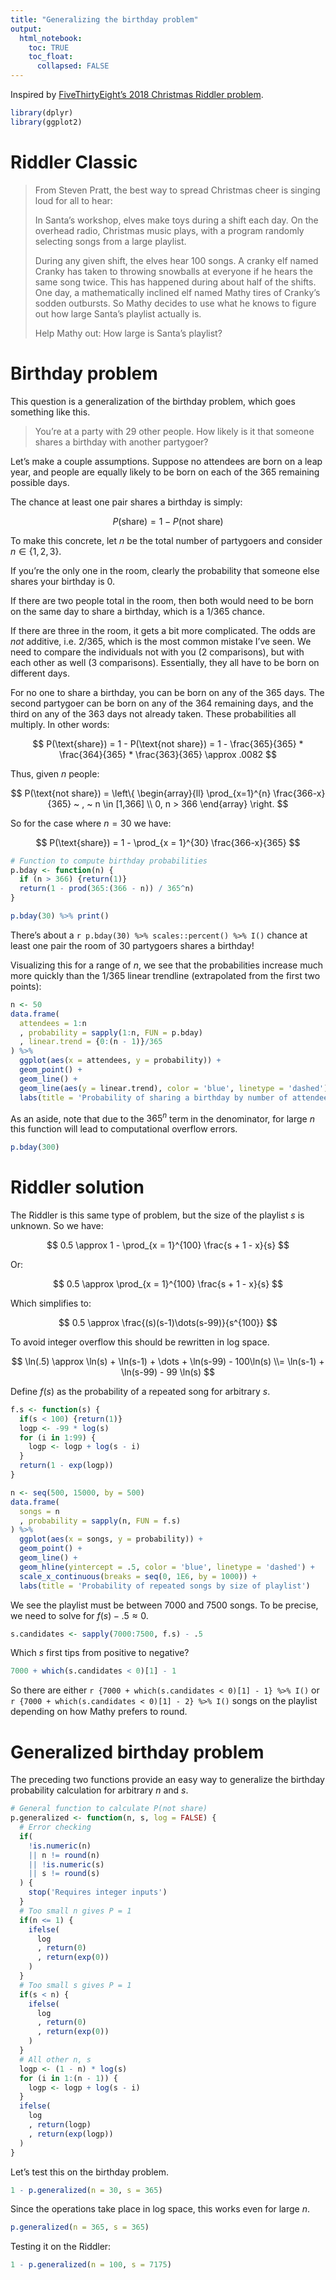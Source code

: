 ```yaml
---
title: "Generalizing the birthday problem"
output:
  html_notebook:
    toc: TRUE
    toc_float:
      collapsed: FALSE
---
```


Inspired by [FiveThirtyEight's 2018 Christmas Riddler problem](https://fivethirtyeight.com/features/santa-needs-some-help-with-math/).

```r
library(dplyr)
library(ggplot2)
```

# Riddler Classic

> From Steven Pratt, the best way to spread Christmas cheer is singing loud for all to hear:
>
> In Santa’s workshop, elves make toys during a shift each day. On the overhead radio, Christmas music plays, with a program randomly selecting songs from a large playlist.
>
> During any given shift, the elves hear 100 songs. A cranky elf named Cranky has taken to throwing snowballs at everyone if he hears the same song twice. This has happened during about half of the shifts. One day, a mathematically inclined elf named Mathy tires of Cranky’s sodden outbursts. So Mathy decides to use what he knows to figure out how large Santa’s playlist actually is.
>
> Help Mathy out: How large is Santa’s playlist?

# Birthday problem

This question is a generalization of the birthday problem, which goes something like this.

> You're at a party with 29 other people. How likely is it that someone shares a birthday with another partygoer?

Let's make a couple assumptions. Suppose no attendees are born on a leap year, and people are equally likely to be born on each of the 365 remaining possible days. 

The chance at least one pair shares a birthday is simply:

$$ P(\text{share}) = 1 - P(\text{not share}) $$

To make this concrete, let $n$ be the total number of partygoers and consider $n \in \{1, 2, 3\}$.

If you're the only one in the room, clearly the probability that someone else shares your birthday is 0.

If there are two people total in the room, then both would need to be born on the same day to share a birthday, which is a $1/365$ chance.

If there are three in the room, it gets a bit more complicated. The odds are *not* additive, i.e. $2/365$, which is the most common mistake I've seen. We need to compare the individuals not with you (2 comparisons), but with each other as well (3 comparisons). Essentially, they all have to be born on different days.

For no one to share a birthday, you can be born on any of the 365 days. The second partygoer can be born on any of the 364 remaining days, and the third on any of the 363 days not already taken. These probabilities all multiply. In other words:

$$ P(\text{share}) = 1 - P(\text{not share}) = 1 - \frac{365}{365} * \frac{364}{365} * \frac{363}{365} \approx .0082 $$

Thus, given $n$ people:

$$ P(\text{not share}) = \left\{ 
  \begin{array}{ll}
    \prod_{x=1}^{n} \frac{366-x}{365} ~ , ~ n \in [1,366]
    \\ 0, n > 366
  \end{array}
\right. $$

So for the case where $n = 30$ we have:

$$ P(\text{share}) = 1 - \prod_{x = 1}^{30} \frac{366-x}{365} $$

```r
# Function to compute birthday probabilities
p.bday <- function(n) {
  if (n > 366) {return(1)}
  return(1 - prod(365:(366 - n)) / 365^n)
}
```
```r
p.bday(30) %>% print()
```

There's about a `r p.bday(30) %>% scales::percent() %>% I()` chance at least one pair the room of 30 partygoers shares a birthday!

Visualizing this for a range of $n$, we see that the probabilities increase much more quickly than the 1/365 linear trendline (extrapolated from the first two points):

```r
n <- 50
data.frame(
  attendees = 1:n
  , probability = sapply(1:n, FUN = p.bday)
  , linear.trend = {0:(n - 1)}/365
) %>%
  ggplot(aes(x = attendees, y = probability)) +
  geom_point() +
  geom_line() +
  geom_line(aes(y = linear.trend), color = 'blue', linetype = 'dashed') +
  labs(title = 'Probability of sharing a birthday by number of attendees')
```

As an aside, note that due to the $365^n$ term in the denominator, for large $n$ this function will lead to computational overflow errors.

```r
p.bday(300)
```

# Riddler solution

The Riddler is this same type of problem, but the size of the playlist $s$ is unknown. So we have:

$$ 0.5 \approx 1 - \prod_{x = 1}^{100} \frac{s + 1 - x}{s} $$

Or:

$$ 0.5 \approx \prod_{x = 1}^{100} \frac{s + 1 - x}{s} $$

Which simplifies to:

$$ 0.5 \approx \frac{(s)(s-1)\dots(s-99)}{s^{100}} $$

To avoid integer overflow this should be rewritten in log space.

$$ \ln(.5) \approx \ln(s) + \ln(s-1) + \dots + \ln(s-99) - 100\ln(s) \\= \ln(s-1) + \ln(s-99) - 99 \ln(s) $$

Define $f(s)$ as the probability of a repeated song for arbitrary $s$.

```r
f.s <- function(s) {
  if(s < 100) {return(1)}
  logp <- -99 * log(s)
  for (i in 1:99) {
    logp <- logp + log(s - i)
  }
  return(1 - exp(logp))
}
```
```r
n <- seq(500, 15000, by = 500)
data.frame(
  songs = n
  , probability = sapply(n, FUN = f.s)
) %>%
  ggplot(aes(x = songs, y = probability)) +
  geom_point() +
  geom_line() +
  geom_hline(yintercept = .5, color = 'blue', linetype = 'dashed') +
  scale_x_continuous(breaks = seq(0, 1E6, by = 1000)) +
  labs(title = 'Probability of repeated songs by size of playlist')
```

We see the playlist must be between 7000 and 7500 songs. To be precise, we need to solve for $f(s) - .5 \approx 0$.

```r
s.candidates <- sapply(7000:7500, f.s) - .5
```

Which $s$ first tips from positive to negative?

```r
7000 + which(s.candidates < 0)[1] - 1
```

So there are either `r {7000 + which(s.candidates < 0)[1] - 1} %>% I()` or `r {7000 + which(s.candidates < 0)[1] - 2} %>% I()` songs on the playlist depending on how Mathy prefers to round.

# Generalized birthday problem

The preceding two functions provide an easy way to generalize the birthday probability calculation for arbitrary $n$ and $s$.

```r
# General function to calculate P(not share)
p.generalized <- function(n, s, log = FALSE) {
  # Error checking
  if(
    !is.numeric(n)
    || n != round(n)
    || !is.numeric(s)
    || s != round(s)
  ) {
    stop('Requires integer inputs')
  }
  # Too small n gives P = 1
  if(n <= 1) {
    ifelse(
      log
      , return(0)
      , return(exp(0))
    )
  }
  # Too small s gives P = 1
  if(s < n) {
    ifelse(
      log
      , return(0)
      , return(exp(0))
    )
  }
  # All other n, s
  logp <- (1 - n) * log(s)
  for (i in 1:(n - 1)) {
    logp <- logp + log(s - i)
  }
  ifelse(
    log
    , return(logp)
    , return(exp(logp))
  )
}
```

Let's test this on the birthday problem.

```r
1 - p.generalized(n = 30, s = 365)
```

Since the operations take place in log space, this works even for large $n$.

```r
p.generalized(n = 365, s = 365)
```

Testing it on the Riddler:

```r
1 - p.generalized(n = 100, s = 7175)
```